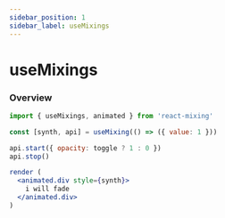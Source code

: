 ---
sidebar_position: 1
sidebar_label: useMixings
---

# useMixings

### Overview

```jsx
import { useMixings, animated } from 'react-mixing'

const [synth, api] = useMixing(() => ({ value: 1 }))

api.start({ opacity: toggle ? 1 : 0 })
api.stop()

render (
  <animated.div style={synth}>
    i will fade
  </animated.div>
)
```
